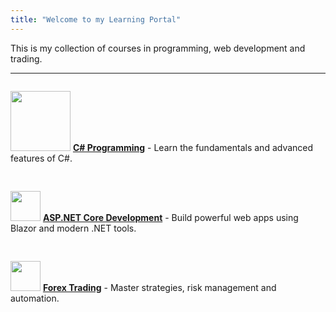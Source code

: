 ```yaml
---
title: "Welcome to my Learning Portal"
---
```


This is my collection of courses in programming, web development and trading.

<hr>

::: {style="display:flex; flex-direction:column; gap:1rem;"}
![](Courses/CSharp/Assets/cover.png){style="height:6rem;"} [**C# Programming**](Courses/CSharp/index.qmd) - Learn the fundamentals and advanced features of C#.

![](Courses/ASPNET/Assets/cover.png){style="height:3rem;"} [**ASP.NET Core Development**](Courses/ASPNET/index.qmd) - Build powerful web apps using Blazor and modern .NET tools.

![](Courses/Forex/Assets/cover.png){style="height:3rem;"} [**Forex Trading**](Courses/Forex/index.qmd) - Master strategies, risk management and automation.
:::